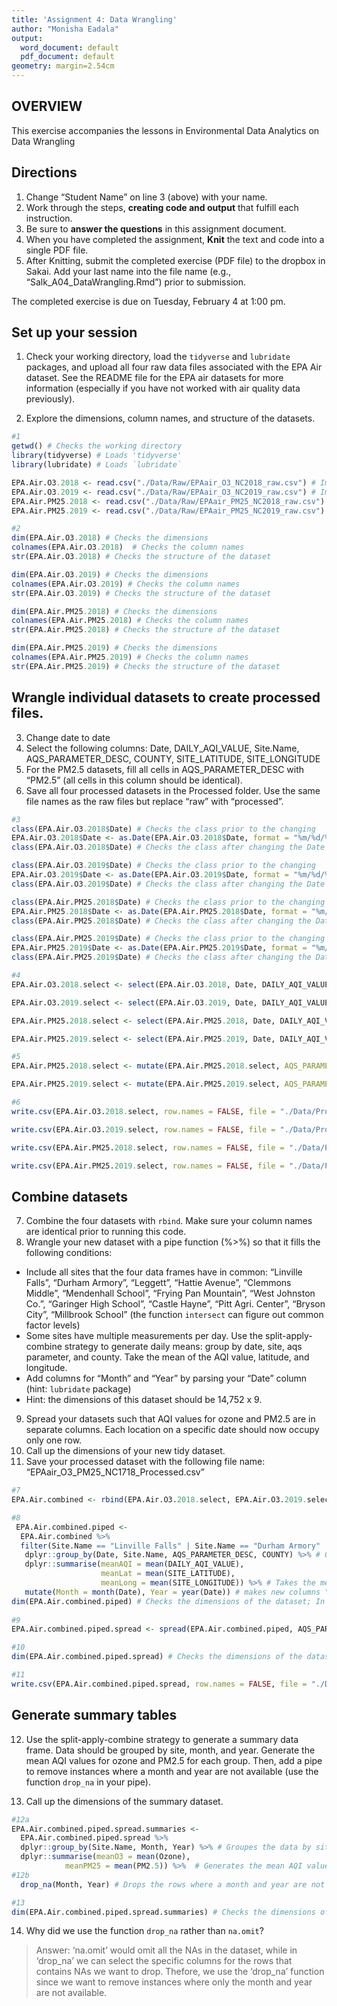 ```yaml
---
title: 'Assignment 4: Data Wrangling'
author: "Monisha Eadala"
output:
  word_document: default
  pdf_document: default
geometry: margin=2.54cm
---
```


## OVERVIEW

This exercise accompanies the lessons in Environmental Data Analytics on Data Wrangling 

## Directions
1. Change "Student Name" on line 3 (above) with your name.
3. Work through the steps, **creating code and output** that fulfill each instruction.
4. Be sure to **answer the questions** in this assignment document.
6. When you have completed the assignment, **Knit** the text and code into a single PDF file.
8. After Knitting, submit the completed exercise (PDF file) to the dropbox in Sakai. Add your last name into the file name (e.g., "Salk_A04_DataWrangling.Rmd") prior to submission.

The completed exercise is due on Tuesday, February 4 at 1:00 pm.

## Set up your session 
1. Check your working directory, load the `tidyverse` and `lubridate` packages, and upload all four raw data files associated with the EPA Air dataset. See the README file for the EPA air datasets for more information (especially if you have not worked with air quality data previously). 

2. Explore the dimensions, column names, and structure of the datasets. 

```r
#1
getwd() # Checks the working directory
library(tidyverse) # Loads 'tidyverse'
library(lubridate) # Loads `lubridate`

EPA.Air.O3.2018 <- read.csv("./Data/Raw/EPAair_O3_NC2018_raw.csv") # Imports the file
EPA.Air.O3.2019 <- read.csv("./Data/Raw/EPAair_O3_NC2019_raw.csv") # Imports the file
EPA.Air.PM25.2018 <- read.csv("./Data/Raw/EPAair_PM25_NC2018_raw.csv") # Imports the file
EPA.Air.PM25.2019 <- read.csv("./Data/Raw/EPAair_PM25_NC2019_raw.csv") # Imports the file

#2
dim(EPA.Air.O3.2018) # Checks the dimensions
colnames(EPA.Air.O3.2018)  # Checks the column names
str(EPA.Air.O3.2018) # Checks the structure of the dataset

dim(EPA.Air.O3.2019) # Checks the dimensions
colnames(EPA.Air.O3.2019) # Checks the column names
str(EPA.Air.O3.2019) # Checks the structure of the dataset

dim(EPA.Air.PM25.2018) # Checks the dimensions
colnames(EPA.Air.PM25.2018) # Checks the column names
str(EPA.Air.PM25.2018) # Checks the structure of the dataset

dim(EPA.Air.PM25.2019) # Checks the dimensions
colnames(EPA.Air.PM25.2019) # Checks the column names
str(EPA.Air.PM25.2019) # Checks the structure of the dataset
```

## Wrangle individual datasets to create processed files.
3. Change date to date
4. Select the following columns: Date, DAILY_AQI_VALUE, Site.Name, AQS_PARAMETER_DESC, COUNTY, SITE_LATITUDE, SITE_LONGITUDE
5. For the PM2.5 datasets, fill all cells in AQS_PARAMETER_DESC with "PM2.5" (all cells in this column should be identical).
6. Save all four processed datasets in the Processed folder. Use the same file names as the raw files but replace "raw" with "processed".

```r
#3
class(EPA.Air.O3.2018$Date) # Checks the class prior to the changing
EPA.Air.O3.2018$Date <- as.Date(EPA.Air.O3.2018$Date, format = "%m/%d/%Y") # Changes date to date in EPA.Air.O3.2018
class(EPA.Air.O3.2018$Date) # Checks the class after changing the Date to date

class(EPA.Air.O3.2019$Date) # Checks the class prior to the changing
EPA.Air.O3.2019$Date <- as.Date(EPA.Air.O3.2019$Date, format = "%m/%d/%Y") # Changes date to date in EPA.Air.O3.2019
class(EPA.Air.O3.2019$Date) # Checks the class after changing the Date to date

class(EPA.Air.PM25.2018$Date) # Checks the class prior to the changing
EPA.Air.PM25.2018$Date <- as.Date(EPA.Air.PM25.2018$Date, format = "%m/%d/%Y") # Changes date to date in EPA.Air.PM25.2018
class(EPA.Air.PM25.2018$Date) # Checks the class after changing the Date to date

class(EPA.Air.PM25.2019$Date) # Checks the class prior to the changing
EPA.Air.PM25.2019$Date <- as.Date(EPA.Air.PM25.2019$Date, format = "%m/%d/%Y") # Changes date to date in EPA.Air.PM25.2019
class(EPA.Air.PM25.2019$Date) # Checks the class after changing the Date to date

#4
EPA.Air.O3.2018.select <- select(EPA.Air.O3.2018, Date, DAILY_AQI_VALUE, Site.Name, AQS_PARAMETER_DESC, COUNTY, SITE_LATITUDE, SITE_LONGITUDE) # Selects Date, DAILY_AQI_VALUE, Site.Name, AQS_PARAMETER_DESC, COUNTY, SITE_LATITUDE, SITE_LONGITUDE from EPA.Air.O3.2018

EPA.Air.O3.2019.select <- select(EPA.Air.O3.2019, Date, DAILY_AQI_VALUE, Site.Name, AQS_PARAMETER_DESC, COUNTY, SITE_LATITUDE, SITE_LONGITUDE) # Selects Date, DAILY_AQI_VALUE, Site.Name, AQS_PARAMETER_DESC, COUNTY, SITE_LATITUDE, SITE_LONGITUDE from EPA.Air.O3.2019

EPA.Air.PM25.2018.select <- select(EPA.Air.PM25.2018, Date, DAILY_AQI_VALUE, Site.Name, AQS_PARAMETER_DESC, COUNTY, SITE_LATITUDE, SITE_LONGITUDE) # Selects Date, DAILY_AQI_VALUE, Site.Name, AQS_PARAMETER_DESC, COUNTY, SITE_LATITUDE, SITE_LONGITUDE from EPA.Air.PM25.2018

EPA.Air.PM25.2019.select <- select(EPA.Air.PM25.2019, Date, DAILY_AQI_VALUE, Site.Name, AQS_PARAMETER_DESC, COUNTY, SITE_LATITUDE, SITE_LONGITUDE) # Selects Date, DAILY_AQI_VALUE, Site.Name, AQS_PARAMETER_DESC, COUNTY, SITE_LATITUDE, SITE_LONGITUDE from EPA.Air.PM25.2018

#5
EPA.Air.PM25.2018.select <- mutate(EPA.Air.PM25.2018.select, AQS_PARAMETER_DESC = "PM2.5") # Fills all cells in AQS_PARAMETER_DESC with "PM2.5" in EPA.Air.PM25.2018.select

EPA.Air.PM25.2019.select <- mutate(EPA.Air.PM25.2019.select, AQS_PARAMETER_DESC = "PM2.5") # Fills all cells in AQS_PARAMETER_DESC with "PM2.5" in EPA.Air.PM25.2019.select

#6
write.csv(EPA.Air.O3.2018.select, row.names = FALSE, file = "./Data/Processed/EPAair_O3_NC2018_processed.csv") # Saved the EPA.Air.O3.2018.select dataset in the Processed folder by the name "EPAair_O3_NC2018_processed"

write.csv(EPA.Air.O3.2019.select, row.names = FALSE, file = "./Data/Processed/EPAair_O3_NC2019_processed.csv") # Saved the EPA.Air.O3.2019.select dataset in the Processed folder by the name "EPAair_O3_NC2019_processed"

write.csv(EPA.Air.PM25.2018.select, row.names = FALSE, file = "./Data/Processed/EPAair_PM25_NC2018_processed.csv") # Saved the EPA.Air.PM25.2018.select dataset in the Processed folder by the name "EPAair_PM25_NC2018_processed"

write.csv(EPA.Air.PM25.2019.select, row.names = FALSE, file = "./Data/Processed/EPAair_PM25_NC2019_processed.csv") # Saved the EPA.Air.PM25.2019.select dataset in the Processed folder by the name "EPAair_PM25_NC2019_processed"

```


## Combine datasets
7. Combine the four datasets with `rbind`. Make sure your column names are identical prior to running this code. 
8. Wrangle your new dataset with a pipe function (%>%) so that it fills the following conditions: 

* Include all sites that the four data frames have in common: "Linville Falls", "Durham Armory", "Leggett", "Hattie Avenue", "Clemmons Middle", "Mendenhall School", "Frying Pan Mountain", "West Johnston Co.", "Garinger High School", "Castle Hayne", "Pitt Agri. Center", "Bryson City", "Millbrook School" (the function `intersect` can figure out common factor levels)
* Some sites have multiple measurements per day. Use the split-apply-combine strategy to generate daily means: group by date, site, aqs parameter, and county. Take the mean of the AQI value, latitude, and longitude.
* Add columns for "Month" and "Year" by parsing your "Date" column (hint: `lubridate` package)
* Hint: the dimensions of this dataset should be 14,752 x 9.

9. Spread your datasets such that AQI values for ozone and PM2.5 are in separate columns. Each location on a specific date should now occupy only one row.
10. Call up the dimensions of your new tidy dataset.
11. Save your processed dataset with the following file name: "EPAair_O3_PM25_NC1718_Processed.csv"

```r
#7
EPA.Air.combined <- rbind(EPA.Air.O3.2018.select, EPA.Air.O3.2019.select, EPA.Air.PM25.2018.select, EPA.Air.PM25.2019.select) # Combines the four datasets

#8
 EPA.Air.combined.piped <-
  EPA.Air.combined %>%
  filter(Site.Name == "Linville Falls" | Site.Name == "Durham Armory" | Site.Name == "Leggett" | Site.Name == "Hattie Avenue" | Site.Name == "Clemmons Middle" | Site.Name == "Mendenhall School" | Site.Name == "Frying Pan Mountain" | Site.Name == "West Johnston Co." | Site.Name == "Garinger High School"| Site.Name == "Castle Hayne" | Site.Name == "Pitt Agri. Center" | Site.Name == "Bryson City" | Site.Name == "Millbrook School") %>%
   dplyr::group_by(Date, Site.Name, AQS_PARAMETER_DESC, COUNTY) %>% # Groups by date, site, aqs parameter, and county
   dplyr::summarise(meanAQI = mean(DAILY_AQI_VALUE), 
                    meanLat = mean(SITE_LATITUDE),
                    meanLong = mean(SITE_LONGITUDE)) %>% # Takes the mean of the AQI value, latitude, and longitude.
   mutate(Month = month(Date), Year = year(Date)) # makes new columns "Month" and "Year"
dim(EPA.Air.combined.piped) # Checks the dimensions of the dataset; In this case they are 14752 by 9
 
#9
EPA.Air.combined.piped.spread <- spread(EPA.Air.combined.piped, AQS_PARAMETER_DESC, meanAQI) # Spreads dataset into separate columns such that AQI values for ozone and PM2.5 are in separate columns. Each location on a specific date should now occupy only one row

#10
dim(EPA.Air.combined.piped.spread) # Checks the dimensions of the dataset; In this case it is 8976 by 9 

#11
write.csv(EPA.Air.combined.piped.spread, row.names = FALSE, file = "./Data/Processed/EPAair_O3_PM25_NC1718_Processed.csv") # Saves the EPA.Air.combined.piped dataset in the Processed folder by the name "EPAair_O3_PM25_NC1718_Processed.csv"

```


## Generate summary tables
12. Use the split-apply-combine strategy to generate a summary data frame. Data should be grouped by site, month, and year. Generate the mean AQI values for ozone and PM2.5 for each group. Then, add a pipe to remove instances where a month and year are not available (use the function `drop_na` in your pipe).

13. Call up the dimensions of the summary dataset.

```r
#12a
EPA.Air.combined.piped.spread.summaries <- 
  EPA.Air.combined.piped.spread %>% 
  dplyr::group_by(Site.Name, Month, Year) %>% # Groupes the data by site, month, and year
  dplyr::summarise(meanO3 = mean(Ozone),
            meanPM25 = mean(PM2.5)) %>%  # Generates the mean AQI values for ozone and PM2.5 for each group
#12b
  drop_na(Month, Year) # Drops the rows where a month and year are not available 

#13
dim(EPA.Air.combined.piped.spread.summaries) # Checks the dimensions of the dataset; In this case it is 308 by 5
```

14. Why did we use the function `drop_na` rather than `na.omit`?

> Answer: 'na.omit' would omit all the NAs in the dataset, while in 'drop_na' we can select the specific columns for the rows that contains NAs we want to drop. Thefore, we use the 'drop_na' function since we want to remove instances where only the month and year are not available.
